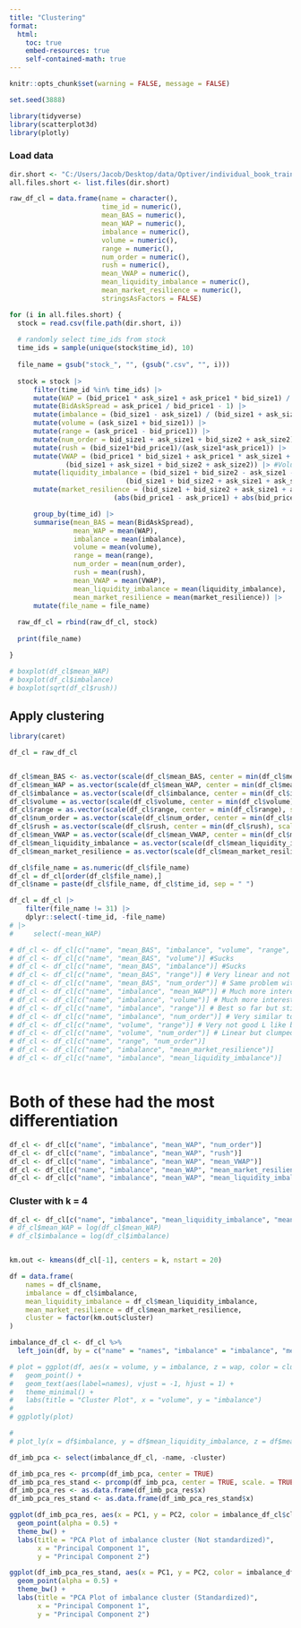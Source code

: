 ---
title: "Clustering"
format:
  html:
    toc: true
    embed-resources: true
    self-contained-math: true
---

```{r setup, include=FALSE}
knitr::opts_chunk$set(warning = FALSE, message = FALSE)

set.seed(3888)
```

```{r}
library(tidyverse)
library(scatterplot3d)
library(plotly)
```

### Load data

```{r}
dir.short <- "C:/Users/Jacob/Desktop/data/Optiver/individual_book_train"
all.files.short <- list.files(dir.short)

raw_df_cl = data.frame(name = character(),
                       time_id = numeric(),
                       mean_BAS = numeric(),
                       mean_WAP = numeric(),
                       imbalance = numeric(),
                       volume = numeric(),
                       range = numeric(),
                       num_order = numeric(),
                       rush = numeric(),
                       mean_VWAP = numeric(),
                       mean_liquidity_imbalance = numeric(),
                       mean_market_resilience = numeric(),
                       stringsAsFactors = FALSE)

for (i in all.files.short) {
  stock = read.csv(file.path(dir.short, i))
  
  # randomly select time_ids from stock
  time_ids = sample(unique(stock$time_id), 10)
  
  file_name = gsub("stock_", "", (gsub(".csv", "", i)))
  
  stock = stock |> 
      filter(time_id %in% time_ids) |>
      mutate(WAP = (bid_price1 * ask_size1 + ask_price1 * bid_size1) / (bid_size1 + ask_size1)) |>
      mutate(BidAskSpread = ask_price1 / bid_price1 - 1) |>
      mutate(imbalance = (bid_size1 - ask_size1) / (bid_size1 + ask_size1)) |>
      mutate(volume = (ask_size1 + bid_size1)) |>
      mutate(range = (ask_price1 - bid_price1)) |>
      mutate(num_order = bid_size1 + ask_size1 + bid_size2 + ask_size2) |>
      mutate(rush = (bid_size1*bid_price1)/(ask_size1*ask_price1)) |>
      mutate(VWAP = (bid_price1 * bid_size1 + ask_price1 * ask_size1 + bid_price2 * bid_size2 + ask_price2 * ask_size2) /
              (bid_size1 + ask_size1 + bid_size2 + ask_size2)) |> #Volume Weighted Average Price (VWAP) Across Levels: VWAP using both levels of bids and asks to get a more comprehensive price measure.
      mutate(liquidity_imbalance = (bid_size1 + bid_size2 - ask_size1 - ask_size2) /
                             (bid_size1 + bid_size2 + ask_size1 + ask_size2)) |> #Liquidity imbalance across multiple price levels, considering both bid and ask sizes. 
      mutate(market_resilience = (bid_size1 + bid_size2 + ask_size1 + ask_size2) / 
                          (abs(bid_price1 - ask_price1) + abs(bid_price2 - ask_price2))) |>  #Resilience to large orders, estimated by the available liquidity at both price levels.

      group_by(time_id) |>
      summarise(mean_BAS = mean(BidAskSpread),
                mean_WAP = mean(WAP),
                imbalance = mean(imbalance),
                volume = mean(volume),
                range = mean(range),
                num_order = mean(num_order),
                rush = mean(rush),
                mean_VWAP = mean(VWAP),
                mean_liquidity_imbalance = mean(liquidity_imbalance),
                mean_market_resilience = mean(market_resilience)) |>
      mutate(file_name = file_name)
      
  raw_df_cl = rbind(raw_df_cl, stock)
  
  print(file_name)

}
```

```{r}
# boxplot(df_cl$mean_WAP)
# boxplot(df_cl$imbalance)
# boxplot(sqrt(df_cl$rush))

```


## Apply clustering

```{r}
library(caret)

df_cl = raw_df_cl


df_cl$mean_BAS <- as.vector(scale(df_cl$mean_BAS, center = min(df_cl$mean_BAS), scale = max(df_cl$mean_BAS) - min(df_cl$mean_BAS)))
df_cl$mean_WAP = as.vector(scale(df_cl$mean_WAP, center = min(df_cl$mean_WAP), scale = max(df_cl$mean_WAP) - min(df_cl$mean_WAP)))
df_cl$imbalance = as.vector(scale(df_cl$imbalance, center = min(df_cl$imbalance), scale = max(df_cl$imbalance) - min(df_cl$imbalance)))
df_cl$volume = as.vector(scale(df_cl$volume, center = min(df_cl$volume), scale = max(df_cl$volume) - min(df_cl$volume)))
df_cl$range = as.vector(scale(df_cl$range, center = min(df_cl$range), scale = max(df_cl$range) - min(df_cl$range)))
df_cl$num_order = as.vector(scale(df_cl$num_order, center = min(df_cl$num_order), scale = max(df_cl$num_order) - min(df_cl$num_order)))
df_cl$rush = as.vector(scale(df_cl$rush, center = min(df_cl$rush), scale = max(df_cl$rush) - min(df_cl$rush)))
df_cl$mean_VWAP = as.vector(scale(df_cl$mean_VWAP, center = min(df_cl$mean_VWAP), scale = max(df_cl$mean_VWAP) - min(df_cl$mean_VWAP)))
df_cl$mean_liquidity_imbalance = as.vector(scale(df_cl$mean_liquidity_imbalance, center = min(df_cl$mean_liquidity_imbalance), scale = max(df_cl$mean_liquidity_imbalance) - min(df_cl$mean_liquidity_imbalance)))
df_cl$mean_market_resilience = as.vector(scale(df_cl$mean_market_resilience, center = min(df_cl$mean_market_resilience), scale = max(df_cl$mean_market_resilience) - min(df_cl$mean_market_resilience)))

df_cl$file_name = as.numeric(df_cl$file_name)
df_cl = df_cl[order(df_cl$file_name),]
df_cl$name = paste(df_cl$file_name, df_cl$time_id, sep = " ")

df_cl = df_cl |>
    filter(file_name != 31) |>
    dplyr::select(-time_id, -file_name)
# |>
#     select(-mean_WAP)

# df_cl <- df_cl[c("name", "mean_BAS", "imbalance", "volume", "range", "num_order")]
# df_cl <- df_cl[c("name", "mean_BAS", "volume")] #Sucks
# df_cl <- df_cl[c("name", "mean_BAS", "imbalance")] #Sucks
# df_cl <- df_cl[c("name", "mean_BAS", "range")] # Very linear and not differentiated
# df_cl <- df_cl[c("name", "mean_BAS", "num_order")] # Same problem with bas, volume - L like distribution
# df_cl <- df_cl[c("name", "imbalance", "mean_WAP")] # Much more interesting but not quite the seperation we need
# df_cl <- df_cl[c("name", "imbalance", "volume")] # Much more interesting but not quite the seperation we need
# df_cl <- df_cl[c("name", "imbalance", "range")] # Best so far but still have significant grouping
# df_cl <- df_cl[c("name", "imbalance", "num_order")] # Very similar to imbalance, volume not great
# df_cl <- df_cl[c("name", "volume", "range")] # Very not good L like but super clumped
# df_cl <- df_cl[c("name", "volume", "num_order")] # Linear but clumped - v bad
# df_cl <- df_cl[c("name", "range", "num_order")]
# df_cl <- df_cl[c("name", "imbalance", "mean_market_resilience")]
# df_cl <- df_cl[c("name", "imbalance", "mean_liquidity_imbalance")]



```

# Both of these had the most differentiation 
```{r}
df_cl <- df_cl[c("name", "imbalance", "mean_WAP", "num_order")]
df_cl <- df_cl[c("name", "imbalance", "mean_WAP", "rush")] 
df_cl <- df_cl[c("name", "imbalance", "mean_WAP", "mean_VWAP")]
df_cl <- df_cl[c("name", "imbalance", "mean_WAP", "mean_market_resilience")]
df_cl <- df_cl[c("name", "imbalance", "mean_WAP", "mean_liquidity_imbalance")]
```


### Cluster with k = 4
```{r}
df_cl <- df_cl[c("name", "imbalance", "mean_liquidity_imbalance", "mean_market_resilience")] 
# df_cl$mean_WAP = log(df_cl$mean_WAP)
# df_cl$imbalance = log(df_cl$imbalance)


km.out <- kmeans(df_cl[-1], centers = k, nstart = 20)

df = data.frame(
    names = df_cl$name,
    imbalance = df_cl$imbalance,
    mean_liquidity_imbalance = df_cl$mean_liquidity_imbalance,
    mean_market_resilience = df_cl$mean_market_resilience,
    cluster = factor(km.out$cluster)
)

imbalance_df_cl <- df_cl %>% 
  left_join(df, by = c("name" = "names", "imbalance" = "imbalance", "mean_liquidity_imbalance" = "mean_liquidity_imbalance", "mean_market_resilience" = "mean_market_resilience"))

# plot = ggplot(df, aes(x = volume, y = imbalance, z = wap, color = cluster, label = names)) +
#   geom_point() +
#   geom_text(aes(label=names), vjust = -1, hjust = 1) +
#   theme_minimal() +
#   labs(title = "Cluster Plot", x = "volume", y = "imbalance")
# 
# ggplotly(plot)

# 
# plot_ly(x = df$imbalance, y = df$mean_liquidity_imbalance, z = df$mean_market_resilience, type = "scatter3d", mode = "markers", marker = list(color = df$cluster))

```

```{r}
df_imb_pca <- select(imbalance_df_cl, -name, -cluster)

df_imb_pca_res <- prcomp(df_imb_pca, center = TRUE)
df_imb_pca_res_stand <- prcomp(df_imb_pca, center = TRUE, scale. = TRUE)
df_imb_pca_res <- as.data.frame(df_imb_pca_res$x)
df_imb_pca_res_stand <- as.data.frame(df_imb_pca_res_stand$x)

ggplot(df_imb_pca_res, aes(x = PC1, y = PC2, color = imbalance_df_cl$cluster)) +
  geom_point(alpha = 0.5) +
  theme_bw() +
  labs(title = "PCA Plot of imbalance cluster (Not standardized)",
       x = "Principal Component 1",
       y = "Principal Component 2")

ggplot(df_imb_pca_res_stand, aes(x = PC1, y = PC2, color = imbalance_df_cl$cluster)) +
  geom_point(alpha = 0.5) +
  theme_bw() +
  labs(title = "PCA Plot of imbalance cluster (Standardized)",
       x = "Principal Component 1",
       y = "Principal Component 2")
```